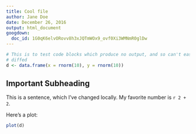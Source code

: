 ```yaml
---
title: Cool file
author: Jane Doe
date: December 26, 2016
output: html_document
googdown:
  doc_id: 1G0qK6elvORovv8h3xJQTmWOx9_ovf0Xi3WMNmR0glDw
---
```



```r
# This is to test code blocks which produce no output, and so can't easily be
# diffed
d <- data.frame(x = rnorm(10), y = rnorm(10))
```

Important Subheading
--------------------

This is a sentence, which I've changed locally. My favorite number is `r 2 + 2`.

Here's a plot:

```r
plot(d)
```
